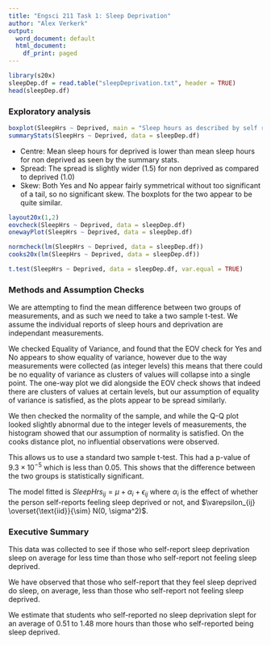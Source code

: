 ```yaml
---
title: "Engsci 211 Task 1: Sleep Deprivation"
author: "Alex Verkerk"
output:
  word_document: default
  html_document:
    df_print: paged
---
```

```r
library(s20x)
sleepDep.df = read.table("sleepDeprivation.txt", header = TRUE)
head(sleepDep.df)
```

### **Exploratory analysis**  
```r
boxplot(SleepHrs ~ Deprived, main = "Sleep hours as described by self reported deprivation", data = sleepDep.df)
summaryStats(SleepHrs ~ Deprived, data = sleepDep.df)
```
* Centre: Mean sleep hours for deprived is lower than mean sleep hours for non deprived as seen by the summary stats. 
* Spread: The spread is slightly wider (1.5) for non deprived as compared to deprived (1.0)
* Skew: Both Yes and No appear fairly symmetrical without too significant of a tail, so no significant skew. The boxplots for the two appear to be quite similar.
```r
layout20x(1,2)
eovcheck(SleepHrs ~ Deprived, data = sleepDep.df)
onewayPlot(SleepHrs ~ Deprived, data = sleepDep.df)
```

```r
normcheck(lm(SleepHrs ~ Deprived, data = sleepDep.df))
cooks20x(lm(SleepHrs ~ Deprived, data = sleepDep.df))
```

```r
t.test(SleepHrs ~ Deprived, data = sleepDep.df, var.equal = TRUE)
```

### Methods and Assumption Checks
We are attempting to find the mean difference between two groups of measurements, and as such we need to take a two sample t-test. We assume the individual reports of sleep hours and deprivation are independant measurements.

We checked Equality of Variance, and found that the EOV check for Yes and No appears to show equality of variance, however due to the way measurements were collected (as integer levels) this means that there could be no equality of variance as clusters of values will collapse into a single point. 
The one-way plot we did alongside the EOV check shows that indeed there are clusters of values at certain levels, but our assumption of equality of variance is satisfied, as the plots appear to be spread similarly.

We then checked the normality of the sample, and while the Q-Q plot looked slightly abnormal due to the integer levels of measurements, the histogram showed that our assumption of normality is satisfied.
On the cooks distance plot, no influential observations were observed.

This allows us to use a standard two sample t-test. This had a p-value of $9.3\times10^{-5}$ which is less than 0.05. This shows that the difference between the two groups is statistically significant.

The model fitted is $SleepHrs_{ij} = \mu + \alpha_i + \epsilon_{ij}$ where $\alpha_i$ is the effect of whether the person self-reports feeling sleep deprived or not, and $\varepsilon_{ij} \overset{\text{iid}}{\sim} N(0, \sigma^2)$.

### Executive Summary
This data was collected to see if those who self-report sleep deprivation sleep on average for less time than those who self-report not feeling sleep deprived.

We have observed that those who self-report that they feel sleep deprived do sleep, on average, less than those who self-report not feeling sleep deprived.

We estimate that students who self-reported no sleep deprivation slept for an average of 0.51 to 1.48 more hours than those who self-reported being sleep deprived.